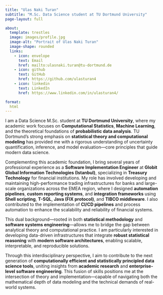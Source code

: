 ```yaml
---
title: "Ulas Naki Turan"
subtitle: "M.Sc. Data Science student at TU Dortmund University"
page-layout: full

about:
  template: trestles
  image: images/profile.jpg
  image-alt: "Portrait of Ulas Naki Turan"
  image-shape: rounded
  links:
    - icon: envelope
      text: Email
      href: mailto:ulasnaki.turan@tu-dortmund.de
    - icon: github
      text: GitHub
      href: https://github.com/ulasturan4
    - icon: linkedin
      text: LinkedIn
      href: https://www.linkedin.com/in/ulasturan4/

format:
  html
---
```


I am a Data Science M.Sc. student at **TU Dortmund University**, where my academic work focuses on **Computational Statistics**, **Machine Learning**, and the theoretical foundations of **probabilistic data analysis**. TU Dortmund’s strong emphasis on **statistical theory and computational modeling** has provided me with a rigorous understanding of uncertainty quantification, inference, and model evaluation—core principles that guide modern data science.

Complementing this academic foundation, I bring several years of professional experience as a **Software Implementation Engineer** at **Globit Global Information Technologies (Istanbul)**, specializing in **Treasury Technology** for financial institutions. My role has involved developing and maintaining high-performance trading infrastructures for banks and large-scale organizations across the EMEA region, where I designed **automation pipelines**, **custom reporting systems**, and **integration frameworks** using **Shell scripting**, **T-SQL**, **Java (FIX protocol)**, and **TIBCO middleware**. I also contributed to the implementation of **CI/CD pipelines** and process automation to enhance the scalability and reliability of financial systems.

This dual background—rooted in both **statistical methodology** and **software systems engineering**—allows me to bridge the gap between analytical theory and computational practice. I am particularly interested in developing data-driven infrastructures that integrate **robust statistical reasoning** with **modern software architectures**, enabling scalable, interpretable, and reproducible solutions.

Through this interdisciplinary perspective, I aim to contribute to the next generation of **computationally efficient and statistically principled data science tools**, uniting insights from **academic research** and **enterprise-level software engineering**. This fusion of skills positions me at the intersection of theory and implementation—capable of navigating both the mathematical depth of data modeling and the technical demands of real-world systems.